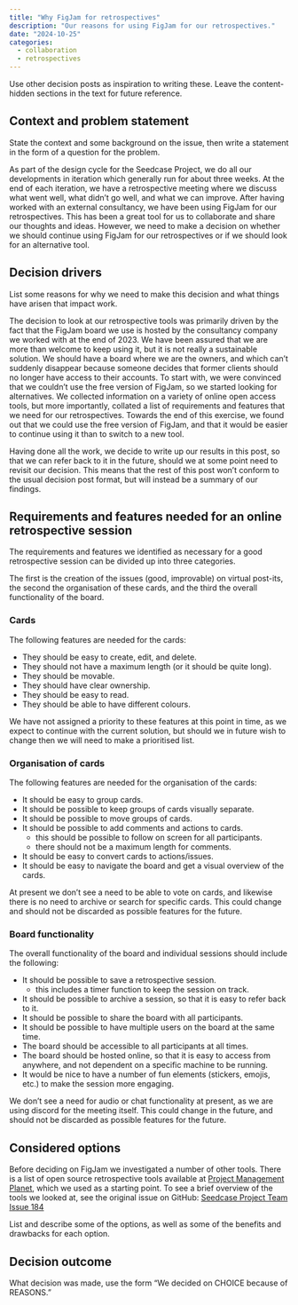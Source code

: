 ```yaml
---
title: "Why FigJam for retrospectives"
description: "Our reasons for using FigJam for our retrospectives."
date: "2024-10-25"
categories:
  - collaboration
  - retrospectives
---
```


::: content-hidden
Use other decision posts as inspiration to writing these. Leave the
content-hidden sections in the text for future reference.
:::

## Context and problem statement

::: content-hidden
State the context and some background on the issue, then write a
statement in the form of a question for the problem.
:::

As part of the design cycle for the Seedcase Project, we do all our
developments in iteration which generally run for about three weeks. At
the end of each iteration, we have a retrospective meeting where we
discuss what went well, what didn't go well, and what we can improve.
After having worked with an external consultancy, we have been using
FigJam for our retrospectives. This has been a great tool for us to
collaborate and share our thoughts and ideas. However, we need to make a
decision on whether we should continue using FigJam for our
retrospectives or if we should look for an alternative tool.

## Decision drivers

::: content-hidden
List some reasons for why we need to make this decision and what things
have arisen that impact work.
:::

The decision to look at our retrospective tools was primarily driven by
the fact that the FigJam board we use is hosted by the consultancy
company we worked with at the end of 2023. We have been assured that we
are more than welcome to keep using it, but it is not really a
sustainable solution. We should have a board where we are the owners,
and which can't suddenly disappear because someone decides that former
clients should no longer have access to their accounts. To start with,
we were convinced that we couldn't use the free version of FigJam, so we
started looking for alternatives. We collected information on a variety
of online open access tools, but more importantly, collated a list of
requirements and features that we need for our retrospectives. Towards
the end of this exercise, we found out that we could use the free
version of FigJam, and that it would be easier to continue using it than
to switch to a new tool.

Having done all the work, we decide to write up our results in this
post, so that we can refer back to it in the future, should we at some
point need to revisit our decision. This means that the rest of this
post won't conform to the usual decision post format, but will instead
be a summary of our findings.

## Requirements and features needed for an online retrospective session

The requirements and features we identified as necessary for a good
retrospective session can be divided up into three categories.

The first is the creation of the issues (good, improvable) on virtual
post-its, the second the organisation of these cards, and the third the
overall functionality of the board.

### Cards

The following features are needed for the cards:

-   They should be easy to create, edit, and delete.
-   They should not have a maximum length (or it should be quite long).
-   They should be movable.
-   They should have clear ownership.
-   They should be easy to read.
-   They should be able to have different colours.

We have not assigned a priority to these features at this point in time,
as we expect to continue with the current solution, but should we in
future wish to change then we will need to make a prioritised list.

### Organisation of cards

The following features are needed for the organisation of the cards:

-   It should be easy to group cards.
-   It should be possible to keep groups of cards visually separate.
-   It should be possible to move groups of cards.
-   It should be possible to add comments and actions to cards.
    -   this should be possible to follow on screen for all
        participants.
    -   there should not be a maximum length for comments.
-   It should be easy to convert cards to actions/issues.
-   It should be easy to navigate the board and get a visual overview of
    the cards.

At present we don't see a need to be able to vote on cards, and likewise
there is no need to archive or search for specific cards. This could
change and should not be discarded as possible features for the future.

### Board functionality

The overall functionality of the board and individual sessions should
include the following:

-   It should be possible to save a retrospective session.
    -   this includes a timer function to keep the session on track.
-   It should be possible to archive a session, so that it is easy to
    refer back to it.
-   It should be possible to share the board with all participants.
-   It should be possible to have multiple users on the board at the
    same time.
-   The board should be accessible to all participants at all times.
-   The board should be hosted online, so that it is easy to access from
    anywhere, and not dependent on a specific machine to be running.
-   It would be nice to have a number of fun elements (stickers, emojis,
    etc.) to make the session more engaging.

We don't see a need for audio or chat functionality at present, as we
are using discord for the meeting itself. This could change in the
future, and should not be discarded as possible features for the future.

## Considered options

Before deciding on FigJam we investigated a number of other tools. There
is a list of open source retrospective tools available at [Project
Management
Planet](https://www.projectmanagementplanet.com/open-source-retrospectives-tools/),
which we used as a starting point. To see a brief overview of the tools
we looked at, see the original issue on GitHub: [Seedcase Project Team
Issue
184](https://github.com/seedcase-project/team/issues/184#issuecomment-2376838975)

::: content-hidden
List and describe some of the options, as well as some of the benefits
and drawbacks for each option.
:::

## Decision outcome

::: content-hidden
What decision was made, use the form "We decided on CHOICE because of
REASONS."
:::
